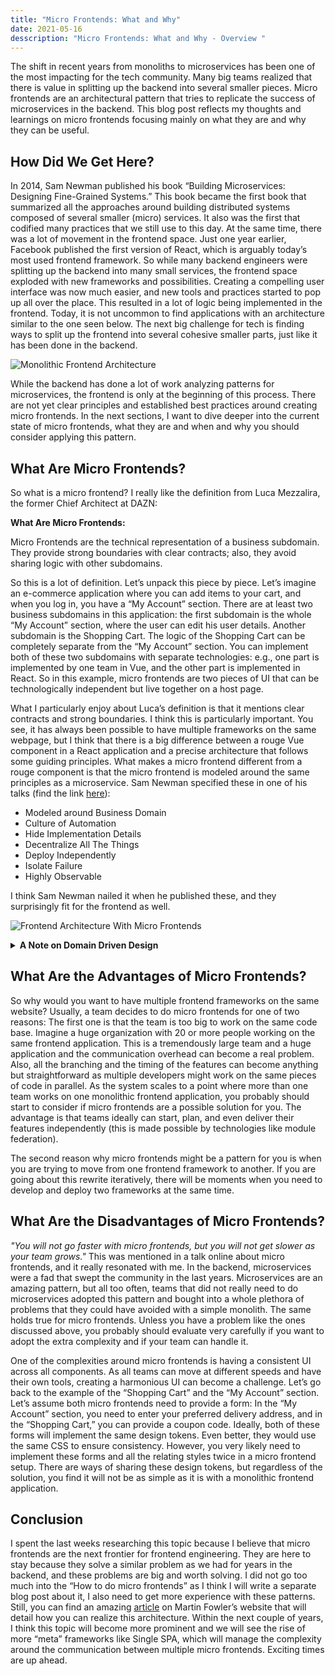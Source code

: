```yaml
---
title: "Micro Frontends: What and Why"
date: 2021-05-16
desscription: "Micro Frontends: What and Why - Overview "
---
```


The shift in recent years from monoliths to microservices has been one of the most impacting for the tech community. Many big teams realized that there is value in splitting up the backend into several smaller pieces.
Micro frontends are an architectural pattern that tries to replicate the success of microservices in the backend. This blog post reflects my thoughts and learnings on micro frontends focusing mainly on what they are and why they can be useful.

## How Did We Get Here?

In 2014, Sam Newman published his book “Building Microservices: Designing Fine-Grained Systems.” This book became the first book that summarized all the approaches around building distributed systems composed of several smaller (micro) services. It also was the first that codified many practices that we still use to this day.
At the same time, there was a lot of movement in the frontend space. Just one year earlier, Facebook published the first version of React, which is arguably today’s most used frontend framework. So while many backend engineers were splitting up the backend into many small services, the frontend space exploded with new frameworks and possibilities. Creating a compelling user interface was now much easier, and new tools and practices started to pop up all over the place. This resulted in a lot of logic being implemented in the frontend. Today, it is not uncommon to find applications with an architecture similar to the one seen below. The next big challenge for tech is finding ways to split up the frontend into several cohesive smaller parts, just like it has been done in the backend.

![Monolithic Frontend Architecture](./assets/monolithic-frontend-architecture.png)

While the backend has done a lot of work analyzing patterns for microservices, the frontend is only at the beginning of this process. There are not yet clear principles and established best practices around creating micro frontends. In the next sections, I want to dive deeper into the current state of micro frontends, what they are and when and why you should consider applying this pattern.

## What Are Micro Frontends?

So what is a micro frontend? I really like the definition from Luca Mezzalira, the former Chief Architect at DAZN:

**What Are Micro Frontends:**

<Quote by="Luca Mezzalira" source="https://www.youtube.com/watch?v=tD1rcWSfYpo">
  Micro Frontends are the technical representation of a business subdomain. They
  provide strong boundaries with clear contracts; also, they avoid sharing logic
  with other subdomains.
</Quote>

So this is a lot of definition. Let’s unpack this piece by piece. Let’s imagine an e-commerce application where you can add items to your cart, and when you log in, you have a “My Account” section. There are at least two business subdomains in this application: the first subdomain is the whole “My Account” section, where the user can edit his user details. Another subdomain is the Shopping Cart. The logic of the Shopping Cart can be completely separate from the “My Account” section.
You can implement both of these two subdomains with separate technologies: e.g., one part is implemented by one team in Vue, and the other part is implemented in React. So in this example, micro frontends are two pieces of UI that can be technologically independent but live together on a host page.

What I particularly enjoy about Luca’s definition is that it mentions clear contracts and strong boundaries. I think this is particularly important. You see, it has always been possible to have multiple frameworks on the same webpage, but I think that there is a big difference between a rouge Vue component in a React application and a precise architecture that follows some guiding principles.
What makes a micro frontend different from a rouge component is that the micro frontend is modeled around the same principles as a microservice. Sam Newman specified these in one of his talks (find the link <a href="https://samnewman.io/talks/principles-of-microservices" target="_blank">here</a>):

- Modeled around Business Domain
- Culture of Automation
- Hide Implementation Details
- Decentralize All The Things
- Deploy Independently
- Isolate Failure
- Highly Observable

I think Sam Newman nailed it when he published these, and they surprisingly fit for the frontend as well.

![Frontend Architecture With Micro Frontends](./assets/host-application-with-microfrontends.png)

<details>
  <summary>
    <strong>A Note on Domain Driven Design</strong>
  </summary>
  <p>
    Domain-Driven Design heavily inspires the terminology of this definition.
    While I am not really the right person to explain DDD properly, the main
    concept outlined here is about identifying smaller subdomains in an
    overarching business domain and drawing boundaries around them. It is a
    practice commonly applied to microservices, and it is a helpful practice to
    answer the question: “What constitutes a microservice, and where are the
    boundaries of the service.”
  </p>
</details>

## What Are the Advantages of Micro Frontends?

So why would you want to have multiple frontend frameworks on the same website? Usually, a team decides to do micro frontends for one of two reasons: The first one is that the team is too big to work on the same code base. Imagine a huge organization with 20 or more people working on the same frontend application. This is a tremendously large team and a huge application and the communication overhead can become a real problem. Also, all the branching and the timing of the features can become anything but straightforward as multiple developers might work on the same pieces of code in parallel. As the system scales to a point where more than one team works on one monolithic frontend application, you probably should start to consider if micro frontends are a possible solution for you. The advantage is that teams ideally can start, plan, and even deliver their features independently (this is made possible by technologies like module federation).

The second reason why micro frontends might be a pattern for you is when you are trying to move from one frontend framework to another. If you are going about this rewrite iteratively, there will be moments when you need to develop and deploy two frameworks at the same time.

## What Are the Disadvantages of Micro Frontends?

_"You will not go faster with micro frontends, but you will not get slower as your team grows."_ This was mentioned in a talk online about micro frontends, and it really resonated with me. In the backend, microservices were a fad that swept the community in the last years. Microservices are an amazing pattern, but all too often, teams that did not really need to do microservices adopted this pattern and bought into a whole plethora of problems that they could have avoided with a simple monolith. The same holds true for micro frontends. Unless you have a problem like the ones discussed above, you probably should evaluate very carefully if you want to adopt the extra complexity and if your team can handle it.

One of the complexities around micro frontends is having a consistent UI across all components. As all teams can move at different speeds and have their own tools, creating a harmonious UI can become a challenge. Let’s go back to the example of the “Shopping Cart” and the “My Account” section. Let’s assume both micro frontends need to provide a form: In the “My Account” section, you need to enter your preferred delivery address, and in the “Shopping Cart,” you can provide a coupon code. Ideally, both of these forms will implement the same design tokens. Even better, they would use the same CSS to ensure consistency. However, you very likely need to implement these forms and all the relating styles twice in a micro frontend setup. There are ways of sharing these design tokens, but regardless of the solution, you find it will not be as simple as it is with a monolithic frontend application.

## Conclusion

I spent the last weeks researching this topic because I believe that micro frontends are the next frontier for frontend engineering. They are here to stay because they solve a similar problem as we had for years in the backend, and these problems are big and worth solving. I did not go too much into the “How to do micro frontends” as I think I will write a separate blog post about it, I also need to get more experience with these patterns. Still, you can find an amazing <a href="https://martinfowler.com/articles/micro frontends.html" target="_blank"> article</a> on Martin Fowler’s website that will detail how you can realize this architecture. Within the next couple of years, I think this topic will become more prominent and we will see the rise of more “meta” frameworks like Single SPA, which will manage the complexity around the communication between multiple micro frontends. Exciting times are up ahead.
